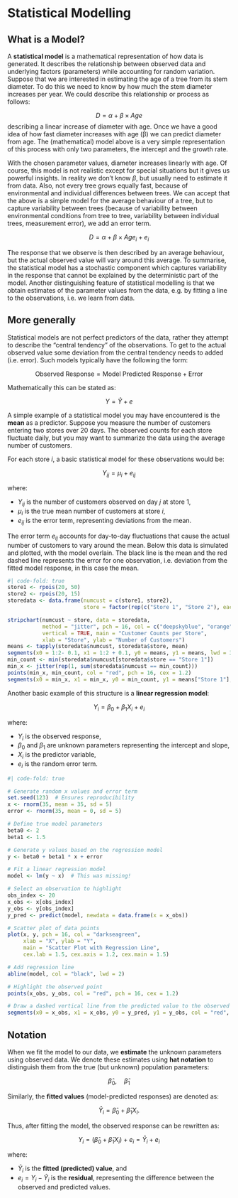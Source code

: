 # Statistical Modelling {.unnumbered}

## What is a Model?

A **statistical model** is a mathematical representation of how data is generated. It describes the relationship between observed data and underlying factors (parameters) while accounting for random variation. Suppose that we are interested in estimating the age of a tree from its stem diameter. To do this we need to know by how much the stem diameter increases per year. We could describe this relationship or process as follows:

$$D = \alpha + \beta \times Age$$ describing a linear increase of diameter with age. Once we have a good idea of how fast diameter increases with age (β) we can predict diameter from age. The (mathematical) model above is a very simple representation of this process with only two parameters, the intercept and the growth rate.

With the chosen parameter values, diameter increases linearly with age. Of course, this model is not realistic except for special situations but it gives us powerful insights. In reality we don’t know $\beta$, but usually need to estimate it from data. Also, not every tree grows equally fast, because of environmental and individual differences between trees. We can accept that the above is a simple model for the average behaviour of a tree, but to capture variability between trees (because of variability between environmental conditions from tree to tree, variability between individual trees, measurement error), we add an error term.

$$D = \alpha + \beta \times Age_i + e_i$$

The response that we observe is then described by an average behaviour, but the actual observed value will vary around this average. To summarise, the statistical model has a stochastic component which captures variability in the response that cannot be explained by the deterministic part of the model. Another distinguishing feature of statistical modelling is that we obtain estimates of the parameter values from the data, e.g. by fitting a line to the observations, i.e. we learn from data.

## More generally

Statistical models are not perfect predictors of the data, rather they attempt to describe the "central tendency" of the observations. To get to the actual observed value some deviation from the central tendency needs to added (i.e. error). Such models typically have the following the form:

$$
\text{Observed Response} = \text{Model Predicted Response} + \text{Error}
$$ 

Mathematically this can be stated as:

$$ Y = \hat{Y} + e$$

A simple example of a statistical model you may have encountered is the **mean** as a predictor. Suppose you measure the number of customers entering two stores over 20 days. The observed counts for each store fluctuate daily, but you may want to summarize the data using the average number of customers.

For each store $i$, a basic statistical model for these observations would be:

$$
Y_{ij} = \mu_i + e_{ij}
$$

where:

-   $Y_{ij}$ is the number of customers observed on day $j$ at store 1,
-   $\mu_i$ is the true mean number of customers at store $i$,
-   $e_{ij}$ is the error term, representing deviations from the mean.

The error term $e_{ij}$ accounts for day-to-day fluctuations that cause the actual number of customers to vary around the mean. Below this data is simulated and plotted, with the model overlain. The black line is the mean and the red dashed line represents the error for one observation, i.e. deviation from the fitted model response, in this case the mean.

```r
#| code-fold: true 
store1 <- rpois(20, 50)
store2 <- rpois(20, 15)
storedata <- data.frame(numcust = c(store1, store2),
                        store = factor(rep(c("Store 1", "Store 2"), each = 20)))

stripchart(numcust ~ store, data = storedata,
           method = "jitter", pch = 16, col = c("deepskyblue", "orange"),
           vertical = TRUE, main = "Customer Counts per Store",
           xlab = "Store", ylab = "Number of Customers")
means <- tapply(storedata$numcust, storedata$store, mean)
segments(x0 = 1:2- 0.1, x1 = 1:2 + 0.1, y0 = means, y1 = means, lwd = 3, col = "black") 
min_count <- min(storedata$numcust[storedata$store == "Store 1"])
min_x <- jitter(rep(1, sum(storedata$numcust == min_count))) 
points(min_x, min_count, col = "red", pch = 16, cex = 1.2) 
segments(x0 = min_x, x1 = min_x, y0 = min_count, y1 = means["Store 1"], col = "red", lwd = 2, lty = 2)
```

Another basic example of this structure is a **linear regression model**:

$$
Y_i = \beta_0 + \beta_1 X_i + e_i
$$

where:

-   $Y_i$ is the observed response,
-   $\beta_0$ and $\beta_1$ are unknown parameters representing the intercept and slope,
-   $X_i$ is the predictor variable,
-   $e_i$ is the random error term.

```r
#| code-fold: true 

# Generate random x values and error term
set.seed(123)  # Ensures reproducibility
x <- rnorm(35, mean = 35, sd = 5)
error <- rnorm(35, mean = 0, sd = 5)

# Define true model parameters
beta0 <- 2
beta1 <- 1.5

# Generate y values based on the regression model
y <- beta0 + beta1 * x + error

# Fit a linear regression model
model <- lm(y ~ x)  # This was missing!

# Select an observation to highlight
obs_index <- 20  
x_obs <- x[obs_index]
y_obs <- y[obs_index]
y_pred <- predict(model, newdata = data.frame(x = x_obs))  

# Scatter plot of data points
plot(x, y, pch = 16, col = "darkseagreen",
     xlab = "X", ylab = "Y",
     main = "Scatter Plot with Regression Line",
     cex.lab = 1.5, cex.axis = 1.2, cex.main = 1.5)

# Add regression line
abline(model, col = "black", lwd = 2)

# Highlight the observed point
points(x_obs, y_obs, col = "red", pch = 16, cex = 1.2)  

# Draw a dashed vertical line from the predicted value to the observed value
segments(x0 = x_obs, x1 = x_obs, y0 = y_pred, y1 = y_obs, col = "red", lwd = 2, lty = 2)

```

## Notation

When we fit the model to our data, we **estimate** the unknown parameters using observed data. We denote these estimates using **hat notation** to distinguish them from the true (but unknown) population parameters:

$$
\hat{\beta}_0, \quad \hat{\beta}_1
$$

Similarly, the **fitted values** (model-predicted responses) are denoted as:

$$
\hat{Y}_i = \hat{\beta}_0 + \hat{\beta}_1 X_i.
$$

Thus, after fitting the model, the observed response can be rewritten as:

$$
Y_i = (\hat{\beta}_0 + \hat{\beta}_1 X_i) + e_i = \hat{Y}_i + e_i
$$

where:

-   $\hat{Y}_i$ is the **fitted (predicted) value**, and
-   $e_i = Y_i - \hat{Y}_i$ is the **residual**, representing the difference between the observed and predicted values.
